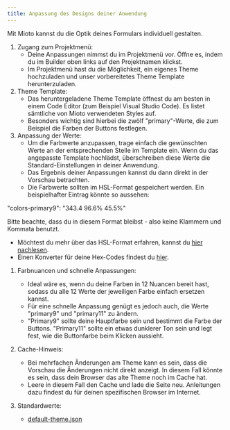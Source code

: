 ```yaml
---
title: Anpassung des Designs deiner Anwendung
---
```


Mit Mioto kannst du die Optik deines Formulars individuell gestalten.

1. Zugang zum Projektmenü:
   * Deine Anpassungen nimmst du im Projektmenü vor. Öffne es, indem du im Builder oben links auf den Projektnamen klickst.
   * Im Projektmenü hast du die Möglichkeit, ein eigenes Theme hochzuladen und unser vorbereitetes Theme Template herunterzuladen.
2. Theme Template:
   * Das heruntergeladene Theme Template öffnest du am besten in einem Code Editor (zum Beispiel Visual Studio Code). Es listet sämtliche von Mioto verwendeten Styles auf.
   * Besonders wichtig sind hierbei die zwölf "primary"-Werte, die zum Beispiel die Farben der Buttons festlegen.
3. Anpassung der Werte:
   * Um die Farbwerte anzupassen, trage einfach die gewünschten Werte an der entsprechenden Stelle im Template ein. Wenn du das angepasste Template hochlädst, überschreiben diese Werte die Standard-Einstellungen in deiner Anwendung.
   * Das Ergebnis deiner Anpassungen kannst du dann direkt in der Vorschau betrachten.
   * Die Farbwerte sollten im HSL-Format gespeichert werden. Ein beispielhafter Eintrag könnte so aussehen:

"colors-primary9": "343.4 96.6% 45.5%"

Bitte beachte, dass du in diesem Format bleibst - also keine Klammern und Kommata benutzt.

* Möchtest du mehr über das HSL-Format erfahren, kannst du [hier nachlesen](https://cloudfour.com/thinks/hsl-a-color-format-for-humans/ "").
* Einen Konverter für deine Hex-Codes findest du [hier](https://htmlcolors.com/hex-to-hsl "").

1. Farbnuancen und schnelle Anpassungen:

   * Ideal wäre es, wenn du deine Farben in 12 Nuancen bereit hast, sodass du alle 12 Werte der jeweiligen Farbe einfach ersetzen kannst.
   * Für eine schnelle Anpassung genügt es jedoch auch, die Werte "primary9" und "primary11" zu ändern.
   * "Primary9" sollte deine Hauptfarbe sein und bestimmt die Farbe der Buttons. "Primary11" sollte ein etwas dunklerer Ton sein und legt fest, wie die Buttonfarbe beim Klicken aussieht.
2. Cache-Hinweis:

   * Bei mehrfachen Änderungen am Theme kann es sein, dass die Vorschau die Änderungen nicht direkt anzeigt. In diesem Fall könnte es sein, dass dein Browser das alte Theme noch im Cache hat.
   * Leere in diesem Fall den Cache und lade die Seite neu. Anleitungen dazu findest du für deinen spezifischen Browser im Internet.
3. Standardwerte:

   * [default-theme.json](https://s3-us-west-2.amazonaws.com/secure.notion-static.com/4c5cfd46-79b7-4596-8759-88324f550bfb/default-theme.json)
